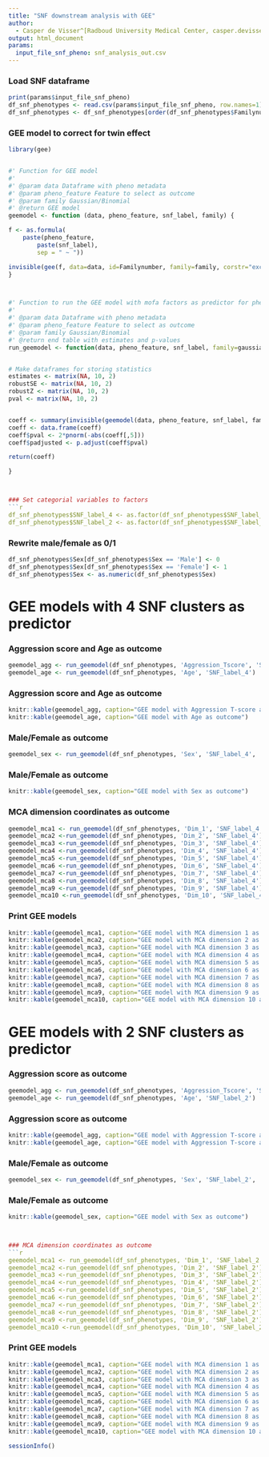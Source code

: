```yaml
---
title: "SNF downstream analysis with GEE"
author: 
  - Casper de Visser^[Radboud University Medical Center, casper.devisser@radboudumc.nl]
output: html_document
params:
  input_file_snf_pheno: snf_analysis_out.csv
---
```


### Load SNF dataframe
```r
print(params$input_file_snf_pheno)
df_snf_phenotypes <- read.csv(params$input_file_snf_pheno, row.names=1)
df_snf_phenotypes <- df_snf_phenotypes[order(df_snf_phenotypes$Familynumber),]
```


### GEE model to correct for twin effect
```r
library(gee)


#' Function for GEE model
#'
#' @param data Dataframe with pheno metadata
#' @param pheno_feature Feature to select as outcome
#' @param family Gaussian/Binomial
#' @return GEE model
geemodel <- function (data, pheno_feature, snf_label, family) {

f <- as.formula(
	paste(pheno_feature,
		paste(snf_label),
		sep = " ~ "))

invisible(gee(f, data=data, id=Familynumber, family=family, corstr="exchangeable", maxiter=100, na.action=na.omit, silent=T))
}



#' Function to run the GEE model with mofa factors as predictor for phenotypic feature
#'
#' @param data Dataframe with pheno metadata
#' @param pheno_feature Feature to select as outcome
#' @param family Gaussian/Binomial
#' @return end table with estimates and p-values
run_geemodel <- function(data, pheno_feature, snf_label, family=gaussian) {


# Make dataframes for storing statistics
estimates <- matrix(NA, 10, 2)
robustSE <- matrix(NA, 10, 2)
robustZ <- matrix(NA, 10, 2)
pval <- matrix(NA, 10, 2)


coeff <- summary(invisible(geemodel(data, pheno_feature, snf_label, family)))$coefficients
coeff <- data.frame(coeff)
coeff$pval <- 2*pnorm(-abs(coeff[,5]))
coeff$padjusted <- p.adjust(coeff$pval)

return(coeff)

}



### Set categorial variables to factors
```r
df_snf_phenotypes$SNF_label_4 <- as.factor(df_snf_phenotypes$SNF_label_4) 
df_snf_phenotypes$SNF_label_2 <- as.factor(df_snf_phenotypes$SNF_label_2)
```

### Rewrite male/female as 0/1
```r
df_snf_phenotypes$Sex[df_snf_phenotypes$Sex == 'Male'] <- 0
df_snf_phenotypes$Sex[df_snf_phenotypes$Sex == 'Female'] <- 1
df_snf_phenotypes$Sex <- as.numeric(df_snf_phenotypes$Sex)
```


# GEE models with 4 SNF clusters as predictor

### Aggression score and Age as outcome
```r
geemodel_agg <- run_geemodel(df_snf_phenotypes, 'Aggression_Tscore', 'SNF_label_4')
geemodel_age <- run_geemodel(df_snf_phenotypes, 'Age', 'SNF_label_4')
```

### Aggression score and Age as outcome
```r
knitr::kable(geemodel_agg, caption="GEE model with Aggression T-score as outcome")
knitr::kable(geemodel_age, caption="GEE model with Age as outcome")
```

### Male/Female as outcome
```r
geemodel_sex <- run_geemodel(df_snf_phenotypes, 'Sex', 'SNF_label_4', 'binomial')
```

### Male/Female as outcome
```r
knitr::kable(geemodel_sex, caption="GEE model with Sex as outcome")
```


### MCA dimension coordinates as outcome
```r
geemodel_mca1 <- run_geemodel(df_snf_phenotypes, 'Dim_1', 'SNF_label_4')
geemodel_mca2 <-run_geemodel(df_snf_phenotypes, 'Dim_2', 'SNF_label_4')
geemodel_mca3 <-run_geemodel(df_snf_phenotypes, 'Dim_3', 'SNF_label_4')
geemodel_mca4 <-run_geemodel(df_snf_phenotypes, 'Dim_4', 'SNF_label_4')
geemodel_mca5 <-run_geemodel(df_snf_phenotypes, 'Dim_5', 'SNF_label_4')
geemodel_mca6 <-run_geemodel(df_snf_phenotypes, 'Dim_6', 'SNF_label_4')
geemodel_mca7 <-run_geemodel(df_snf_phenotypes, 'Dim_7', 'SNF_label_4')
geemodel_mca8 <-run_geemodel(df_snf_phenotypes, 'Dim_8', 'SNF_label_4')
geemodel_mca9 <-run_geemodel(df_snf_phenotypes, 'Dim_9', 'SNF_label_4')
geemodel_mca10 <-run_geemodel(df_snf_phenotypes, 'Dim_10', 'SNF_label_4')
```

### Print GEE models
```r
knitr::kable(geemodel_mca1, caption="GEE model with MCA dimension 1 as outcome")
knitr::kable(geemodel_mca2, caption="GEE model with MCA dimension 2 as outcome")
knitr::kable(geemodel_mca3, caption="GEE model with MCA dimension 3 as outcome")
knitr::kable(geemodel_mca4, caption="GEE model with MCA dimension 4 as outcome")
knitr::kable(geemodel_mca5, caption="GEE model with MCA dimension 5 as outcome")
knitr::kable(geemodel_mca6, caption="GEE model with MCA dimension 6 as outcome")
knitr::kable(geemodel_mca7, caption="GEE model with MCA dimension 7 as outcome")
knitr::kable(geemodel_mca8, caption="GEE model with MCA dimension 8 as outcome")
knitr::kable(geemodel_mca9, caption="GEE model with MCA dimension 9 as outcome")
knitr::kable(geemodel_mca10, caption="GEE model with MCA dimension 10 as outcome")
```




# GEE models with 2 SNF clusters as predictor

### Aggression score as outcome
```r
geemodel_agg <- run_geemodel(df_snf_phenotypes, 'Aggression_Tscore', 'SNF_label_2')
geemodel_age <- run_geemodel(df_snf_phenotypes, 'Age', 'SNF_label_2')
```

### Aggression score as outcome
```r
knitr::kable(geemodel_agg, caption="GEE model with Aggression T-score as outcome")
knitr::kable(geemodel_age, caption="GEE model with Aggression T-score as outcome")
```

### Male/Female as outcome
```r
geemodel_sex <- run_geemodel(df_snf_phenotypes, 'Sex', 'SNF_label_2', 'binomial')
```

### Male/Female as outcome
```r
knitr::kable(geemodel_sex, caption="GEE model with Sex as outcome")



### MCA dimension coordinates as outcome
```r
geemodel_mca1 <- run_geemodel(df_snf_phenotypes, 'Dim_1', 'SNF_label_2')
geemodel_mca2 <-run_geemodel(df_snf_phenotypes, 'Dim_2', 'SNF_label_2')
geemodel_mca3 <-run_geemodel(df_snf_phenotypes, 'Dim_3', 'SNF_label_2')
geemodel_mca4 <-run_geemodel(df_snf_phenotypes, 'Dim_4', 'SNF_label_2')
geemodel_mca5 <-run_geemodel(df_snf_phenotypes, 'Dim_5', 'SNF_label_2')
geemodel_mca6 <-run_geemodel(df_snf_phenotypes, 'Dim_6', 'SNF_label_2')
geemodel_mca7 <-run_geemodel(df_snf_phenotypes, 'Dim_7', 'SNF_label_2')
geemodel_mca8 <-run_geemodel(df_snf_phenotypes, 'Dim_8', 'SNF_label_2')
geemodel_mca9 <-run_geemodel(df_snf_phenotypes, 'Dim_9', 'SNF_label_2')
geemodel_mca10 <-run_geemodel(df_snf_phenotypes, 'Dim_10', 'SNF_label_2')
```

### Print GEE models
```r
knitr::kable(geemodel_mca1, caption="GEE model with MCA dimension 1 as outcome")
knitr::kable(geemodel_mca2, caption="GEE model with MCA dimension 2 as outcome")
knitr::kable(geemodel_mca3, caption="GEE model with MCA dimension 3 as outcome")
knitr::kable(geemodel_mca4, caption="GEE model with MCA dimension 4 as outcome")
knitr::kable(geemodel_mca5, caption="GEE model with MCA dimension 5 as outcome")
knitr::kable(geemodel_mca6, caption="GEE model with MCA dimension 6 as outcome")
knitr::kable(geemodel_mca7, caption="GEE model with MCA dimension 7 as outcome")
knitr::kable(geemodel_mca8, caption="GEE model with MCA dimension 8 as outcome")
knitr::kable(geemodel_mca9, caption="GEE model with MCA dimension 9 as outcome")
knitr::kable(geemodel_mca10, caption="GEE model with MCA dimension 10 as outcome")
```


```r
sessionInfo()
```


